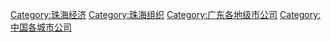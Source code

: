 {{Commonscat|Zhuhai}}

[[Category:珠海经济|Category:珠海经济]]
[[Category:珠海组织‎|Category:珠海组织‎]]
[[Category:广东各地级市公司‎|Category:广东各地级市公司‎]]
[[Category:中国各城市公司|Category:中国各城市公司]]